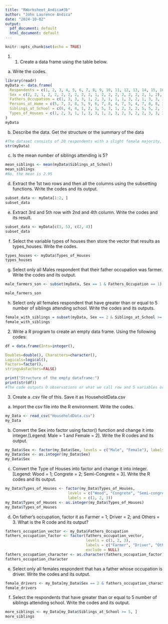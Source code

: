 ```yaml
---
title: "RWorksheet_Andica#3b"
author: "John Laurence Andica"
date: "2024-10-02"
output:
  pdf_document: default
  html_document: default
---
```



```r
knitr::opts_chunk$set(echo = TRUE)
```
1. 1. Create a data frame using the table below.

a. Write the codes.
```r
library(readr)
myData <- data.frame(
  Respondents = c(1, 2, 3, 4, 5, 6, 7, 8, 9, 10, 11, 12, 13, 14, 15, 16, 17, 18, 19, 20),
  Sex = c(2, 2, 1, 2, 2, 2, 2, 2, 2, 2, 1, 2, 2, 2, 2, 2, 2, 2, 1, 2),
  Fathers_Occupation = c(1, 3, 3, 3, 1, 2, 3, 1, 1, 1, 3, 2, 1, 3, 3, 1, 3, 1, 2, 1),
  Persons_at_Home = c(5, 7, 3, 8, 5, 9, 6, 7, 8, 4, 7, 5, 4, 7, 8, 8, 3, 11, 7, 6),
  Siblings_at_School = c(6, 4, 4, 1, 2, 1, 5, 3, 1, 2, 3, 2, 5, 5, 2, 1, 2, 5, 3, 2),
  Types_of_Houses = c(1, 2, 3, 1, 1, 3, 3, 1, 2, 3, 2, 3, 2, 2, 3, 3, 3, 3, 3, 2)
)
myData
```
b. Describe the data. Get the structure or the summary of the data
```r
#The dataset consists of 20 respondents with a slight female majority, varying household sizes (3 to 11 persons), an average of 2 to 3 siblings in school, and fathers' occupations predominantly in three categories, indicating a balanced representation of household and familial structures.
str(myData)
```
c. Is the mean number of siblings attending is 5?
```r
mean_siblings <- mean(myData$Siblings_at_School)
mean_siblings
#No, the mean is 2.95
```
d. Extract the 1st two rows and then all the columns using the subsetting functions. Write the codes and its output.
```r
subset_data <- myData[1:2, ]
subset_data

```
e. Extract 3rd and 5th row with 2nd and 4th column. Write the codes and its result.
```r
subset_data <- myData[c(3, 5), c(2, 4)]
subset_data

```
f. Select the variable types of houses then store the vector that results as types_houses. Write the codes.
```r
types_houses <- myData$Types_of_Houses
types_houses

```
g. Select only all Males respondent that their father occupation was farmer. Write the codes and its output.
```r
male_farmers_son <- subset(myData, Sex == 1 & Fathers_Occupation == 1)

male_farmers_son
```
h. Select only all females respondent that have greater than or equal to 5 number of siblings attending school. Write the codes and its outputs.
```r
female_with_siblings = subset(myData, Sex == 2 & Siblings_at_School >= 5)
female_with_siblings
```
2. Write a R program to create an empty data frame. Using the following codes:
```r
df = data.frame(Ints=integer(),

Doubles=double(), Characters=character(),
Logicals=logical(),
Factors=factor(),
stringsAsFactors=FALSE)

print("Structure of the empty dataframe:")
print(str(df))
#The code outputs 0 observations or what we call row and 5 variables or what we call column.
```
3. Create a .csv file of this. Save it as HouseholdData.csv

a. Import the csv file into the R environment. Write the codes.
```r
my_Data <- read_csv("HouseholdData.csv")
my_Data
```
b. Convert the Sex into factor using factor() function and change it into integer.[Legend:
Male = 1 and Female = 2]. Write the R codes and its output.
```r
my_Data$Sex <- factor(my_Data$Sex, levels = c("Male", "Female"), labels = c(1, 2))
my_Data$Sex <- as.integer(my_Data$Sex)
my_Data$Sex
```
c. Convert the Type of Houses into factor and change it into integer. [Legend: Wood
= 1; Congrete = 2; Semi-Congrete = 3]. Write the R codes and its output.
```r
my_Data$Types_of_Houses <- factor(my_Data$Types_of_Houses, 
                            levels = c("Wood", "Congrete", "Semi-congrete"),
                            labels = c(1, 2, 3))
my_Data$Types_of_Houses <- as.integer(my_Data$Types_of_Houses)
my_Data$Types_of_Houses

```
d. On father’s occupation, factor it as Farmer = 1; Driver = 2; and Others = 3. What
is the R code and its output?
```r
fathers_occupation_vector <- my_Data$Fathers_Occupation
fathers_occupation_factor <- factor(fathers_occupation_vector,
                                    levels = c(1, 2, 3),
                                    labels = c("Farmer", "Driver", "Others"),
                                    exclude = NULL)
fathers_occupation_character <- as.character(fathers_occupation_factor)
fathers_occupation_character
```

e. Select only all females respondent that has a father whose occupation is driver. Write
the codes and its output.
```r
female_drivers <- my_Data[my_Data$Sex == 2 & fathers_occupation_character == "Driver", ]
female_drivers
```
f. Select the respondents that have greater than or equal to 5 number of siblings attending
school. Write the codes and its output.

```r
more_siblings <- my_Data[my_Data$Siblings_at_School >= 5, ]
more_siblings

```


